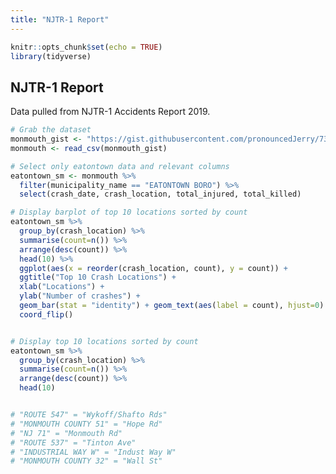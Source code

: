 ```yaml
---
title: "NJTR-1 Report"
---
```


```r
knitr::opts_chunk$set(echo = TRUE)
library(tidyverse)
```

## NJTR-1 Report

Data pulled from NJTR-1 Accidents Report 2019.

```r

# Grab the dataset
monmouth_gist <- "https://gist.githubusercontent.com/pronouncedJerry/73abdb1e9af412f059906af7fc5c10ee/raw/1df475b071d94c74cea11c0d9a458c9eecbb12be/monmouth"
monmouth <- read_csv(monmouth_gist)

# Select only eatontown data and relevant columns
eatontown_sm <- monmouth %>%
  filter(municipality_name == "EATONTOWN BORO") %>%
  select(crash_date, crash_location, total_injured, total_killed)

# Display barplot of top 10 locations sorted by count
eatontown_sm %>% 
  group_by(crash_location) %>%
  summarise(count=n()) %>%
  arrange(desc(count)) %>%
  head(10) %>%
  ggplot(aes(x = reorder(crash_location, count), y = count)) +
  ggtitle("Top 10 Crash Locations") +
  xlab("Locations") +
  ylab("Number of crashes") +
  geom_bar(stat = "identity") + geom_text(aes(label = count), hjust=0) +
  coord_flip()


# Display top 10 locations sorted by count
eatontown_sm %>% 
  group_by(crash_location) %>%
  summarise(count=n()) %>%
  arrange(desc(count)) %>%
  head(10)


# "ROUTE 547" = "Wykoff/Shafto Rds"
# "MONMOUTH COUNTY 51" = "Hope Rd"
# "NJ 71" = "Monmouth Rd"
# "ROUTE 537" = "Tinton Ave"
# "INDUSTRIAL WAY W" = "Indust Way W"
# "MONMOUTH COUNTY 32" = "Wall St"

```